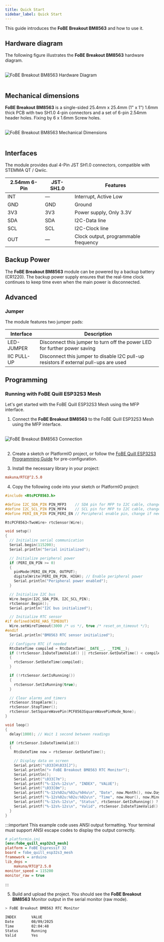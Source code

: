 ```yaml
---
title: Quick Start
sidebar_label: Quick Start
---
```


This guide introduces the **FoBE Breakout BM8563** and how to use it.

## Hardware diagram

The following figure illustrates the **FoBE Breakout BM8563** hardware diagram.

<br/>
<div style={{ textAlign: 'center' }}>
  <img src="/img/products/f2204-r1a.digram.png" alt="FoBE Breakout BM8563 Hardware Diagram" style={{ width: '80%', height: 'auto' }} />
</div>
<br/>

## Mechanical dimensions

**FoBE Breakout BM8563** is a single-sided 25.4mm x 25.4mm (1" x 1") 1.6mm thick PCB with two SH1.0 4-pin connectors and a set of 6-pin 2.54mm header holes. Fixing by 6 x 1.6mm Screw holes.

<br/>
<div style={{ textAlign: 'center' }}>
  <img src="/img/products/f2204-r1a.dimensions.png" alt="FoBE Breakout BM8563 Mechanical Dimensions" style={{ width: '80%', height: 'auto' }} />
</div>
<br/>

## Interfaces

The module provides dual 4-Pin JST SH1.0 connectors, compatible with STEMMA QT / Qwiic.

|2.54mm 6-Pin |JST-SH1.0 |Features |
|-----------------------|--------|---------|
|INT |— |Interrupt, Active Low |
|GND |GND |Ground |
|3V3 |3V3 |Power supply, Only 3.3V |
|SDA |SDA |I2C-Data line |
|SCL |SCL |I2C-Clock line |
|OUT |— |Clock output, programmable frequency |

## Backup Power

The **FoBE Breakout BM8563** module can be powered by a backup battery (CR1220). The backup power supply ensures that the real-time clock continues to keep time even when the main power is disconnected.

## Advanced

### Jumper

The module features two jumper pads:

|Interface |Description |
|-------------------------------|---------|
|LED-JUMPER |Disconnect this jumper to turn off the power LED for further power saving |
|IIC PULL-UP |Disconnect this jumper to disable I2C pull-up resistors if external pull-ups are used |

## Programming

### Running with FoBE Quill ESP32S3 Mesh

Let's get started with the FoBE Quill ESP32S3 Mesh using the MFP interface.

1. Connect the **FoBE Breakout BM8563** to the FoBE Quill ESP32S3 Mesh using the MFP interface.

<br/>
<div style={{ textAlign: 'center' }}>
  <img src="/img/products/breakout-debugger-connection.png" alt="FoBE Breakout BM8563 Connection" style={{ width: '80%', height: 'auto' }} />
</div>
<br/>

2. Create a sketch or PlatformIO project, or follow the [FoBE Quill ESP32S3 Programming Guide](/product/f1102/programming) for pre-configuration.

3. Install the necessary library in your project:
```ini
makuna/RTC@^2.5.0
```

4. Copy the following code into your sketch or PlatformIO project:
```cpp
#include <RtcPCF8563.h>

#define I2C_SDA_PIN PIN_MFP3    // SDA pin for MFP to I2C cable, change if needed
#define I2C_SCL_PIN PIN_MFP4    // SCL pin for MFP to I2C cable, change if needed
#define PERI_EN_PIN PIN_PERI_EN // Peripheral enable pin, change if needed

RtcPCF8563<TwoWire> rtcSensor(Wire);

void setup()
{
  // Initialize serial communication
  Serial.begin(115200);
  Serial.println("Serial initialized");

  // Initialize peripheral power
  if (PERI_EN_PIN >= 0)
  {
    pinMode(PERI_EN_PIN, OUTPUT);
    digitalWrite(PERI_EN_PIN, HIGH); // Enable peripheral power
    Serial.println("Peripheral power enabled");
  }

  // Initialize I2C bus
  Wire.begin(I2C_SDA_PIN, I2C_SCL_PIN);
  rtcSensor.Begin();
  Serial.println("I2C bus initialized");

  // Initialize RTC sensor
#if defined(WIRE_HAS_TIMEOUT)
  Wire.setWireTimeout(3000 /* us */, true /* reset_on_timeout */);
#endif
  Serial.println("BM8563 RTC sensor initialized");

  // Configure RTC if needed
  RtcDateTime compiled = RtcDateTime(__DATE__, __TIME__);
  if (!rtcSensor.IsDateTimeValid() || rtcSensor.GetDateTime() < compiled)
  {
    rtcSensor.SetDateTime(compiled);
  }

  if (!rtcSensor.GetIsRunning())
  {
    rtcSensor.SetIsRunning(true);
  }

  // Clear alarms and timers
  rtcSensor.StopAlarm();
  rtcSensor.StopTimer();
  rtcSensor.SetSquareWavePin(PCF8563SquareWavePinMode_None);
}

void loop()
{
  delay(1000); // Wait 1 second between readings

  if (rtcSensor.IsDateTimeValid())
  {
    RtcDateTime now = rtcSensor.GetDateTime();

    // Display data on screen
    Serial.print("\033[H\033[J");
    Serial.println("> FoBE Breakout BM8563 RTC Monitor");
    Serial.println();
    Serial.print("\033[7m");
    Serial.printf("%-12s%-12s\n", "INDEX", "VALUE");
    Serial.print("\033[0m");
    Serial.printf("%-12s%02u/%02u/%04u\n", "Date", now.Month(), now.Day(), now.Year());
    Serial.printf("%-12s%02u:%02u:%02u\n", "Time", now.Hour(), now.Minute(), now.Second());
    Serial.printf("%-12s%-12s\n", "Status", rtcSensor.GetIsRunning() ? "Running" : "Stopped");
    Serial.printf("%-12s%-12s\n", "Valid", rtcSensor.IsDateTimeValid() ? "Yes" : "No");
  }
}
```

:::important
This example code uses ANSI output formatting. Your terminal must support ANSI escape codes to display the output correctly.

```ini
# platformio.ini
[env:fobe_quill_esp32s3_mesh]
platform = FoBE Espressif 32
board = fobe_quill_esp32s3_mesh
framework = arduino
lib_deps = 
	makuna/RTC@^2.5.0
monitor_speed = 115200
monitor_raw = true
```
:::

5. Build and upload the project. You should see the **FoBE Breakout BM8563** Monitor output in the serial monitor (raw mode).

```bash
> FoBE Breakout BM8563 RTC Monitor

INDEX       VALUE       
Date        08/09/2025
Time        02:04:48
Status      Running     
Valid       Yes         
```